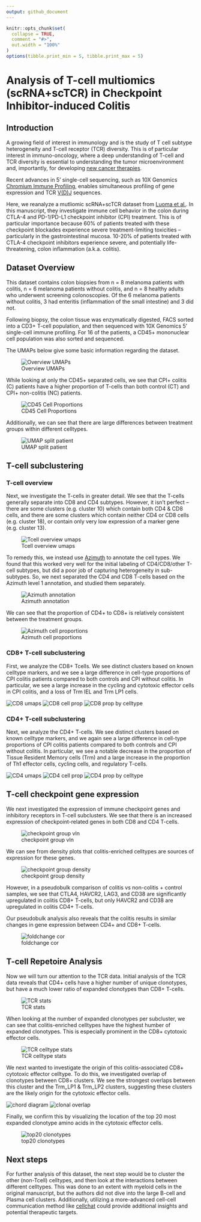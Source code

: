 ```yaml
---
output: github_document
---
```


<!-- README.md is generated from README.Rmd. Please edit that file -->

```r
knitr::opts_chunk$set(
  collapse = TRUE,
  comment = "#>",
  out.width = "100%"
)
options(tibble.print_min = 5, tibble.print_max = 5)
```

# Analysis of T-cell multiomics (scRNA+scTCR) in Checkpoint Inhibitor-induced Colitis

## Introduction

A growing field of interest in immunology and is the study of T cell subtype heterogeneity and T-cell receptor (TCR) diversity. This is of particular interest in immuno-oncology, where a deep understanding of T-cell and TCR diversity is essential to understanding the tumor microenvironment and, importantly, for developing [new cancer therapies](https://jhoonline.biomedcentral.com/articles/10.1186/s13045-021-01115-0).

Recent advances in 5' single-cell sequencing, such as 10X Genomics [Chromium Immune Profiling](https://www.10xgenomics.com/products/single-cell-immune-profiling), enables simultaneous profiling of gene expression and TCR [V(D)J](https://en.wikipedia.org/wiki/V(D)J_recombination) sequences.

Here, we reanalyze a mutliomic scRNA+scTCR dataset from [Luoma et al.](https://www.cell.com/cell/fulltext/S0092-8674(20)30688-7?_returnURL=https%3A%2F%2Flinkinghub.elsevier.com%2Fretrieve%2Fpii%2FS0092867420306887%3Fshowall%3Dtrue). In this manuscript, they investigate immune cell behavior in the colon during CTLA-4 and PD-1/PD-L1 checkpoint inhibitor (CPI) treatment. This is of particular importance because 60% of patients treated with these checkpoint blockades experience severe treatment-limiting toxicities -- particularly in the gastrointestinal mucosa. 10-20% of patients treated with CTLA-4 checkpoint inhibitors experience severe, and potentially life-threatening, colon inflammation (a.k.a. colitis).

## Dataset Overview

This dataset contains colon biopsies from n = 8 melanoma patients with colitis, n = 6 melanoma patients without colitis, and n = 8 healthy adults who underwent screening colonoscopies. Of the 6 melanoma patients without colitis, 3 had enteritis (inflammation of the small intestine) and 3 did not.

Following biopsy, the colon tissue was enzymatically digested, FACS sorted into a CD3+ T-cell population, and then sequenced with 10X Genomics 5' single-cell immune profiling. For 16 of the patients, a CD45+ mononuclear cell population was also sorted and sequenced.

The UMAPs below give some basic information regarding the dataset.

![Overview UMAPs](output_figures/overview_umaps.png)

While looking at only the CD45+ separated cells, we see that CPI+ colitis (C) patients have a higher proportion of T-cells than both control (CT) and CPI+ non-colitis (NC) patients.

![CD45 Cell Proportions](output_figures/cd45_cell_prop.png)

Additionally, we can see that there are large differences between treatment groups within different celltypes.

![UMAP split patient](output_figures/cluster_split_patient_group.png)

## T-cell subclustering

### T-cell overview

Next, we investigate the T-cells in greater detail. We see that the T-cells generally separate into CD8 and CD4 subtypes. However, it isn't perfect -- there are some clusters (e.g. cluster 10) which contain both CD4 & CD8 cells, and there are some clusters which contain neither CD4 or CD8 cells (e.g. cluster 18), or contain only very low expression of a marker gene (e.g. cluster 13). 

![Tcell overview umaps](output_figures/tcell_overview_umaps.png)

To remedy this, we instead use [Azimuth](https://www.cell.com/cell/fulltext/S0092-8674(21)00583-3) to annotate the cell types. We found that this worked very well for the initial labeling of CD4/CD8/other T-cell subtypes, but did a poor job of capturing heterogeneity in sub-subtypes. So, we next separated the CD4 and CD8 T-cells based on the Azimuth level 1 annotation, and studied them separately.

![Azimuth annotation](output_figures/azimuth_umaps.png)

We can see that the proportion of CD4+ to CD8+ is relatively consistent between the treatment groups.

![Azimuth cell proportions](output_figures/azimuth_cell_prop.png)

### CD8+ T-cell subclustering

First, we analyze the CD8+ Tcells. We see distinct clusters based on known celltype markers, and we see a large difference in cell-type proportions of CPI colitis patients compared to both controls and CPI without colitis. In particular, we see a large increase in the cycling and cytotoxic effector cells in CPI colitis, and a loss of Trm IEL and Trm LP1 cells.

![CD8 umaps](output_figures/cd8_umaps.png)
![CD8 cell prop](output_figures/cd8_cell_prop.png)
![CD8 prop by celltype](output_figures/cd8_cell_prop_by_celltype.png)

### CD4+ T-cell subclustering

Next, we analyze the CD4+ T-cells. We see distinct clusters based on known celltype markers, and we again see a large difference in cell-type proportions of CPI colitis patients compared to both controls and CPI without colitis. In particular, we see a notable decrease in the proportion of Tissue Resident Memory cells (Trm) and a large increase in the proportion of Th1 effector cells, cycling cells, and regulatory T-cells.

![CD4 umaps](output_figures/cd4_umaps.png)
![CD4 cell prop](output_figures/cd4_cell_prop.png)
![CD4 prop by celltype](output_figures/cd4_cell_prop_by_celltype.png)

## T-cell checkpoint gene expression

We next investigated the expression of immune checkpoint genes and inhibitory receptors in T-cell subclusters. We see that there is an increased expression of checkpoint-related genes in both CD8 and CD4 T-cells.

![checkpoint group vln](output_figures/checkpoint_gene_exp_group.png)

We can see from density plots that colitis-enriched celltypes are sources of expression for these genes.

![checkpoint group density](output_figures/checkpoint_gene_exp_densityplot.png)


However, in a pseudobulk comparison of colitis vs non-colitis + control samples, we see that CTLA4, HAVCR2, LAG3, and CD38 are significantly upregulated in colitis CD8+ T-cells, but only HAVCR2 and CD38 are upregulated in colitis CD4+ T-cells.

Our pseudobulk analysis also reveals that the colitis results in similar changes in gene expression between CD4+ and CD8+ T-cells.

![foldchange cor](output_figures/de_comparison.png)


## T-cell Repetoire Analysis
Now we will turn our attention to the TCR data. Initial analysis of the TCR data reveals that CD4+ cells have a higher number of unique clonotypes, but have a much lower ratio of expanded clonotypes than CD8+ T-cells.

![TCR stats](output_figures/tcr_stats.png)

When looking at the number of expanded clonotypes per subcluster, we can see that colitis-enriched celltypes have the highest humber of expanded clonotypes. This is especially prominent in the CD8+ cytotoxic effector cells.

![TCR celltype stats](output_figures/celltype_tcr_stats.png)

We next wanted to investigate the origin of this colitis-associated CD8+ cytotoxic effector celltype. To do this, we investigated overlap of clonotypes between CD8+ clusters. We see the strongest overlaps between this cluster and the Trm_LP1 & Trm_LP2 clusters, suggesting these clusters are the likely origin for the cytotoxic effector cells.

![chord diagram](output_figures/chord_diagram.png)
![clonal overlap](output_figures/clonal_overlap.png)

Finally, we confirm this by visualizing the location of the top 20 most expanded clonotype amino acids in the cytotoxic effector cells.

![top20 clonotypes](output_figures/top20_clonotype.png)



## Next steps
For further analysis of this dataset, the next step would be to cluster the other (non-Tcell) celltypes, and then look at the interactions between different celltypes. This was done to an extent with myeloid cells in the original manuscript, but the authors did not dive into the large B-cell and Plasma cell clusters. Additionally, utilizing a more-advanced cell-cell communication method like [cellchat](https://github.com/jinworks/CellChat) could provide additional insights and potential therapeutic targets.






